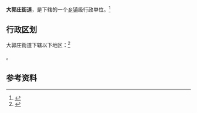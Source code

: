 {{中国乡级行政区|32/03/03/005/000}}

'''大郭庄街道'''，是{{PRC admin/fullname|32/03/03/005/000|3}}下辖的一个[[乡镇|乡镇]]级行政单位。<ref>{{PRC admin/ref sgc|{{PRC admin/parent|32/03/03/005/000}}}}</ref>

== 行政区划 ==

大郭庄街道下辖以下地区：<ref>{{PRC admin/ref sgc|32/03/03/005/000}}</ref>

{{PRC admin/children|32/03/03/005/000}}。

== 参考资料 ==

{{reflist}}

{{行政区划小作品}}
{{PRC admin/navcat|32/03/03/005/000}}